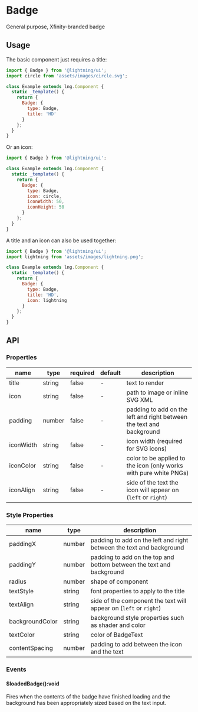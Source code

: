 
# Badge

General purpose, Xfinity-branded badge

## Usage

The basic component just requires a title:

```js
import { Badge } from '@lightning/ui';
import circle from 'assets/images/circle.svg';

class Example extends lng.Component {
  static _template() {
    return {
      Badge: {
        type: Badge,
        title: 'HD'
      }
    };
  }
}
```

<Canvas>
  <Story id="elements-badge--text" />
</Canvas>

Or an icon:

```js
import { Badge } from '@lightning/ui';

class Example extends lng.Component {
  static _template() {
    return {
      Badge: {
        type: Badge,
        icon: circle,
        iconWidth: 50,
        iconHeight: 50
      }
    };
  }
}
```

<Canvas>
  <Story id="elements-badge--icon" />
</Canvas>

A title and an icon can also be used together:

```js
import { Badge } from '@lightning/ui';
import lightning from 'assets/images/lightning.png';

class Example extends lng.Component {
  static _template() {
    return {
      Badge: {
        type: Badge,
        title: 'HD',
        icon: lightning
      }
    };
  }
}
```

<Canvas>
  <Story id="elements-badge--text-with-icon" />
</Canvas>

## API

### Properties

| name      | type   | required | default | description                                                          |
| --------- | ------ | -------- | ------- | -------------------------------------------------------------------- |
| title     | string | false    | -       | text to render                                                       |
| icon      | string | false    | -       | path to image or inline SVG XML                                      |
| padding   | number | false    | -       | padding to add on the left and right between the text and background |
| iconWidth | string | false    | -       | icon width (required for SVG icons)                                  |
| iconColor | string | false    | -       | color to be applied to the icon (only works with pure white PNGs)    |
| iconAlign | string | false    | -       | side of the text the icon will appear on (`left` or `right`)         |

### Style Properties

| name            | type   | description                                                          |
| --------------- | ------ | -------------------------------------------------------------------- |
| paddingX        | number | padding to add on the left and right between the text and background |
| paddingY        | number | padding to add on the top and bottom between the text and background |
| radius          | number | shape of component                                                   |
| textStyle       | string | font properties to apply to the title                                |
| textAlign       | string | side of the component the text will appear on (`left` or `right`)    |
| backgroundColor | string | background style properties such as shader and color                 |
| textColor       | string | color of BadgeText                                                   |
| contentSpacing  | number | padding to add between the icon and the text                         |

### Events

#### $loadedBadge():void

Fires when the contents of the badge have finished loading and the background has been appropriately sized based on the text input.
